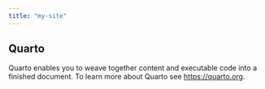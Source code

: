 ```yaml
---
title: "my-site"
---
```


## Quarto

Quarto enables you to weave together content and executable code into a finished document. To learn more about Quarto see <https://quarto.org>.
